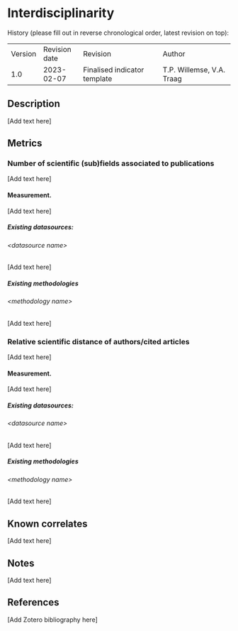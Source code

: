 # Interdisciplinarity {#interdisciplinarity .unnumbered}

History (please fill out in reverse chronological order, latest revision on top):

|         |               |                              |                           |
|---------|---------------|------------------------------|---------------------------|
| Version | Revision date | Revision                     | Author                    |
| 1.0     | 2023-02-07    | Finalised indicator template | T.P. Willemse, V.A. Traag |

## Description

\[Add text here\]

## Metrics

### Number of scientific (sub)fields associated to publications

\[Add text here\]

#### Measurement.

\[Add text here\]

##### Existing datasources:

###### &lt;datasource name&gt;

\[Add text here\]

##### Existing methodologies

###### &lt;methodology name&gt;

\[Add text here\]

### Relative scientific distance of authors/cited articles

\[Add text here\]

#### Measurement.

\[Add text here\]

##### Existing datasources:

###### &lt;datasource name&gt;

\[Add text here\]

##### Existing methodologies

###### &lt;methodology name&gt;

\[Add text here\]

## Known correlates

\[Add text here\]

## Notes

\[Add text here\]

## References

\[Add Zotero bibliography here\]

